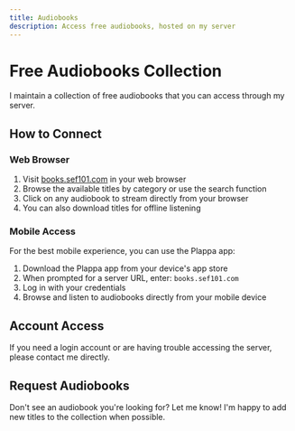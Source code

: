 ```yaml
---
title: Audiobooks
description: Access free audiobooks, hosted on my server
---
```


# Free Audiobooks Collection

I maintain a collection of free audiobooks that you can access through my server.

## How to Connect

### Web Browser
1. Visit [books.sef101.com](https://books.sef101.com) in your web browser
2. Browse the available titles by category or use the search function
3. Click on any audiobook to stream directly from your browser
4. You can also download titles for offline listening

### Mobile Access
For the best mobile experience, you can use the Plappa app:

1. Download the Plappa app from your device's app store
2. When prompted for a server URL, enter: `books.sef101.com`
3. Log in with your credentials
4. Browse and listen to audiobooks directly from your mobile device

## Account Access

If you need a login account or are having trouble accessing the server, please contact me directly.

## Request Audiobooks

Don't see an audiobook you're looking for? Let me know! I'm happy to add new titles to the collection when possible.

